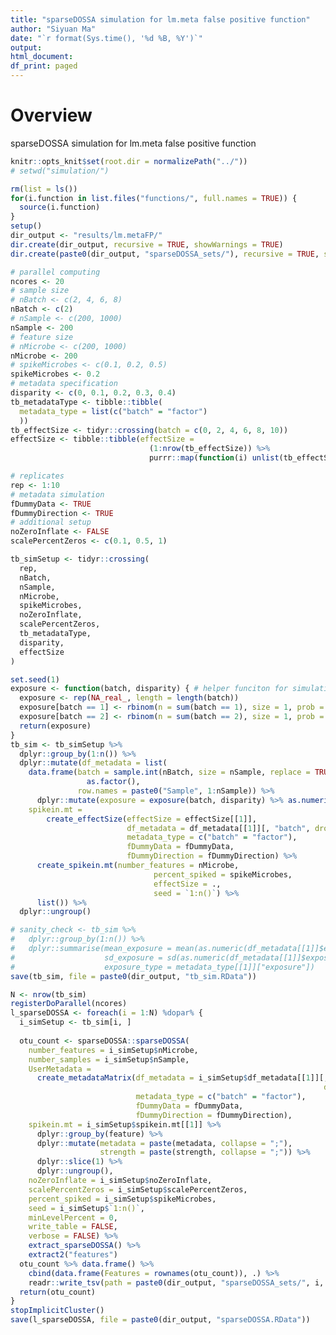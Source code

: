 ```yaml
---
title: "sparseDOSSA simulation for lm.meta false positive function"
author: "Siyuan Ma"
date: "`r format(Sys.time(), '%d %B, %Y')`"
output:
html_document:
df_print: paged
---
```

# Overview
sparseDOSSA simulation for lm.meta false positive function

```r
knitr::opts_knit$set(root.dir = normalizePath("../"))
# setwd("simulation/")
```
```r
rm(list = ls())
for(i.function in list.files("functions/", full.names = TRUE)) {
  source(i.function)
}
setup()
dir_output <- "results/lm.metaFP/"
dir.create(dir_output, recursive = TRUE, showWarnings = TRUE)
dir.create(paste0(dir_output, "sparseDOSSA_sets/"), recursive = TRUE, showWarnings = TRUE)
```

```r
# parallel computing
ncores <- 20
# sample size
# nBatch <- c(2, 4, 6, 8)
nBatch <- c(2)
# nSample <- c(200, 1000)
nSample <- 200
# feature size
# nMicrobe <- c(200, 1000)
nMicrobe <- 200
# spikeMicrobes <- c(0.1, 0.2, 0.5)
spikeMicrobes <- 0.2
# metadata specification
disparity <- c(0, 0.1, 0.2, 0.3, 0.4)
tb_metadataType <- tibble::tibble(
  metadata_type = list(c("batch" = "factor")
  ))
tb_effectSize <- tidyr::crossing(batch = c(0, 2, 4, 6, 8, 10))
effectSize <- tibble::tibble(effectSize = 
                               (1:nrow(tb_effectSize)) %>% 
                               purrr::map(function(i) unlist(tb_effectSize[i, ])))

# replicates
rep <- 1:10
# metadata simulation
fDummyData <- TRUE
fDummyDirection <- TRUE
# additional setup
noZeroInflate <- FALSE
scalePercentZeros <- c(0.1, 0.5, 1)

tb_simSetup <- tidyr::crossing(
  rep,
  nBatch,
  nSample,
  nMicrobe,
  spikeMicrobes,
  noZeroInflate,
  scalePercentZeros,
  tb_metadataType,
  disparity,
  effectSize
)
```

```r
set.seed(1)
exposure <- function(batch, disparity) { # helper funciton for simulating exposure metadata
  exposure <- rep(NA_real_, length = length(batch))
  exposure[batch == 1] <- rbinom(n = sum(batch == 1), size = 1, prob = 0.5 - disparity)
  exposure[batch == 2] <- rbinom(n = sum(batch == 2), size = 1, prob = 0.5 + disparity)
  return(exposure)
}
tb_sim <- tb_simSetup %>% 
  dplyr::group_by(1:n()) %>% 
  dplyr::mutate(df_metadata = list(
    data.frame(batch = sample.int(nBatch, size = nSample, replace = TRUE) %>%
                 as.factor(),
               row.names = paste0("Sample", 1:nSample)) %>% 
      dplyr::mutate(exposure = exposure(batch, disparity) %>% as.numeric())),
    spikein.mt = 
        create_effectSize(effectSize = effectSize[[1]],
                          df_metadata = df_metadata[[1]][, "batch", drop = FALSE],
                          metadata_type = c("batch" = "factor"),
                          fDummyData = fDummyData,
                          fDummyDirection = fDummyDirection) %>% 
      create_spikein.mt(number_features = nMicrobe,
                                percent_spiked = spikeMicrobes,
                                effectSize = .,
                                seed = `1:n()`) %>%
      list()) %>% 
  dplyr::ungroup()

# sanity_check <- tb_sim %>% 
#   dplyr::group_by(1:n()) %>% 
#   dplyr::summarise(mean_exposure = mean(as.numeric(df_metadata[[1]]$exposure)),
#                    sd_exposure = sd(as.numeric(df_metadata[[1]]$exposure)),
#                    exposure_type = metadata_type[[1]]["exposure"])
save(tb_sim, file = paste0(dir_output, "tb_sim.RData"))
```

```r
N <- nrow(tb_sim)
registerDoParallel(ncores)
l_sparseDOSSA <- foreach(i = 1:N) %dopar% {
  i_simSetup <- tb_sim[i, ]
  
  otu_count <- sparseDOSSA::sparseDOSSA(
    number_features = i_simSetup$nMicrobe,
    number_samples = i_simSetup$nSample,
    UserMetadata = 
      create_metadataMatrix(df_metadata = i_simSetup$df_metadata[[1]][, "batch", 
                                                                      drop = FALSE],
                            metadata_type = c("batch" = "factor"),
                            fDummyData = fDummyData,
                            fDummyDirection = fDummyDirection),
    spikein.mt = i_simSetup$spikein.mt[[1]] %>% 
      dplyr::group_by(feature) %>% 
      dplyr::mutate(metadata = paste(metadata, collapse = ";"), 
                    strength = paste(strength, collapse = ";")) %>% 
      dplyr::slice(1) %>%  
      dplyr::ungroup(),
    noZeroInflate = i_simSetup$noZeroInflate,
    scalePercentZeros = i_simSetup$scalePercentZeros,
    percent_spiked = i_simSetup$spikeMicrobes,
    seed = i_simSetup$`1:n()`,
    minLevelPercent = 0,
    write_table = FALSE,
    verbose = FALSE) %>%
    extract_sparseDOSSA() %>%
    extract2("features")
  otu_count %>% data.frame() %>% 
    cbind(data.frame(Features = rownames(otu_count)), .) %>% 
    readr::write_tsv(path = paste0(dir_output, "sparseDOSSA_sets/", i, ".tsv"))
  return(otu_count)
}
stopImplicitCluster()
save(l_sparseDOSSA, file = paste0(dir_output, "sparseDOSSA.RData"))
```

